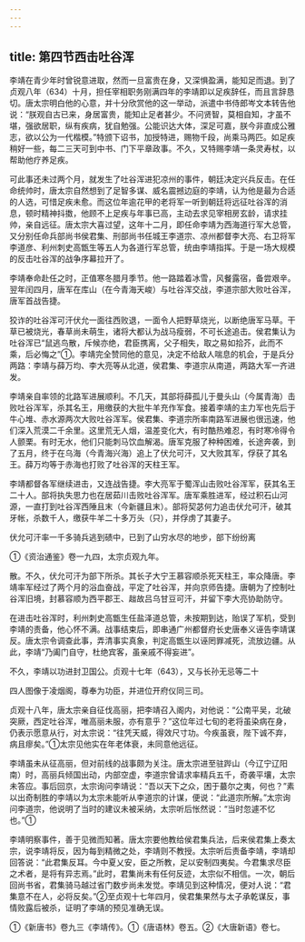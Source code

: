 ```yaml
---
---
---
```

title: 第四节西击吐谷浑
---



李靖在青少年时曾锐意进取，然而一旦富贵在身，又深惧盈满，能知足而退。到了贞观八年（634）十月，担任宰相职务刚满四年的李靖即以足疾辞任，而且言辞恳切。唐太宗明白他的心意，并十分欣赏他的这一举动，派遣中书侍郎岑文本转告他说：“朕观自古已来，身居富贵，能知止足者甚少。不问贤智，莫相自知，才虽不堪，强欲居职，纵有疾病，犹自勉强。公能识达大体，深足可嘉，朕今非直成公雅志，欲以公为一代楷模。”特颁下诏书，加授特进，赐物千段，尚乘马两匹。如足疾稍好一些，每二三天可到中书、门下平章政事。不久，又特赐李靖一条灵寿杖，以帮助他疗养足疾。

可此事还未过两个月，就发生了吐谷浑进犯凉州的事件，朝廷决定兴兵反击。在任命统帅时，唐太宗自然想到了足智多谋、威名震撼边庭的李靖，认为他是最为合适的人选，可惜足疾未愈。而这位年逾花甲的老将军一听到朝廷将远征吐谷浑的消息，顿时精神抖擞，他顾不上足疾与年事已高，主动去求见宰相房玄龄，请求挂帅，亲自远征。唐太宗大喜过望，这年十二月，即任命李靖为西海道行军大总管，又分别任命兵部尚书侯君集、刑部尚书任城王李道宗、凉州都督李大亮、右卫将军李道彦、利州刺史高甑生等五人为各道行军总管，统由李靖指挥。于是一场大规模的反击吐谷浑的战争序幕拉开了。

李靖奉命赴任之时，正值寒冬腊月季节。他一路踏着冰雪，风餐露宿，备尝艰辛。翌年闰四月，唐军在库山（在今青海天峻）与吐谷浑交战，李道宗部大败吐谷浑，唐军首战告捷。

狡诈的吐谷浑可汗伏允一面往西败退，一面令人把野草烧光，以断绝唐军马草。干草已被烧光，春草尚未萌生，诸将大都认为战马瘦弱，不可长途追击。侯君集认为吐谷浑已“鼠逃鸟散，斥候亦绝，君臣携离，父子相失，取之易如拾芥，此而不乘，后必悔之”①。李靖完全赞同他的意见，决定不给敌人喘息的机会，于是兵分两路：李靖与薛万均、李大亮等从北道，侯君集、李道宗从南道，两路大军一齐进发。

李靖亲自率领的北路军进展顺利。不几天，其部将薛孤儿于曼头山（今属青海）击败吐谷浑军，杀其名王，用缴获的大批牛羊充作军食。接着李靖的主力军也先后于牛心堆、赤水源两次大败吐谷浑军。侯君集、李道宗所率南路军进展也很迅速，他们深入荒漠二千余里。这里荒无人烟，温差变化大，有时酷热难忍，有时寒冷得令人颤栗。有时无水，他们只能刺马饮血解渴。唐军克服了种种困难，长途奔袭，到了五月，终于在乌海（今青海兴海）追上了伏允可汗，又大败其军，俘获了其名王。薛万均等于赤海也打败了吐谷浑的天柱王军。

李靖都督各军继续进击，又连战告捷。李大亮军于蜀浑山击败吐谷浑军，获其名王二十人。部将执失思力也在居茹川击败吐谷浑军。唐军乘胜进军，经过积石山河源，一直打到吐谷浑西陲且末（今新疆且末）。部将契苾何力追击伏允可汗，破其牙帐，杀数千人，缴获牛羊二十多万头（只），并俘虏了其妻子。

伏允可汗率一千多骑兵逃到碛中，已到了山穷水尽的地步，部下纷纷离

①《资治通鉴》卷一九四，太宗贞观九年。

散。不久，伏允可汗为部下所杀。其长子大宁王慕容顺杀死天柱王，率众降唐。李靖率军经过了两个月的浴血奋战，平定了吐谷浑，并向京师告捷。唐朝为了控制吐谷浑旧境，封慕容顺为西平郡王、趉故吕乌甘豆可汗，并留下李大亮协助防守。

在进击吐谷浑时，利州刺史高甑生任盐泽道总管，未按期到达，贻误了军机，受到李靖的责备，他心怀不满。战事结束后，即串通广州都督府长史唐奉义诬告李靖谋反。唐太宗令调查此事，弄清事实真象，判定高甑生以诬罔罪减死，流放边疆。从此，李靖“乃阖门自守，杜绝宾客，虽亲戚不得妄进”。

不久，李靖以功进封卫国公。贞观十七年（643），又与长孙无忌等二十

四人图像于凌烟阁，尊奉为功臣，并进位开府仪同三司。

贞观十八年，唐太宗亲自征伐高丽，把李靖召入阁内，对他说：“公南平吴，北破突厥，西定吐谷浑，唯高丽未服，亦有意乎？”这位年过七旬的老将虽染病在身，仍表示愿意从行，对太宗说：“往凭天威，得效尺寸功。今疾虽衰，陛下诚不弃，病且瘳矣。”①太宗见他实在年老体衰，未同意他远征。

李靖虽未从征高丽，但对前线的战事颇为关注。唐太宗进至驻跸山（今辽宁辽阳南）时，高丽兵倾国出动，内部空虚，李道宗曾请求率精兵五千，奇袭平壤，太宗未答应。事后回京，太宗询问李靖说：“吾以天下之众，困于蕞尔之夷，何也？”素以出奇制胜的李靖以为太宗未能听从李道宗的计谋，便说：“此道宗所解。”太宗询问李道宗，他说明了当时的建议未被采纳，太宗听后怅然说：“当时忽遽不忆也。”①

李靖明察事件，善于见微而知著。唐太宗要他教给侯君集兵法，后来侯君集上奏太宗，说李靖将反，因为每到精微之处，李靖则不教授。太宗听后责备李靖，李靖却回答说：“此君集反耳。今中夏乂安，臣之所教，足以安制四夷矣。今君集求尽臣之术者，是将有异志焉。”此时，君集尚未有任何反迹，太宗似不相信。一次，朝后回尚书省，君集骑马越过省门数步尚未发觉。李靖见到这种情况，便对人说：“君集意不在人，必将反矣。”②至贞观十七年四月，侯君集果然与太子承乾谋反，事情败露后被杀，证明了李靖的预见准确无误。

①《新唐书》卷九三《李靖传》。①《唐语林》卷五。②《大唐新语》卷七。